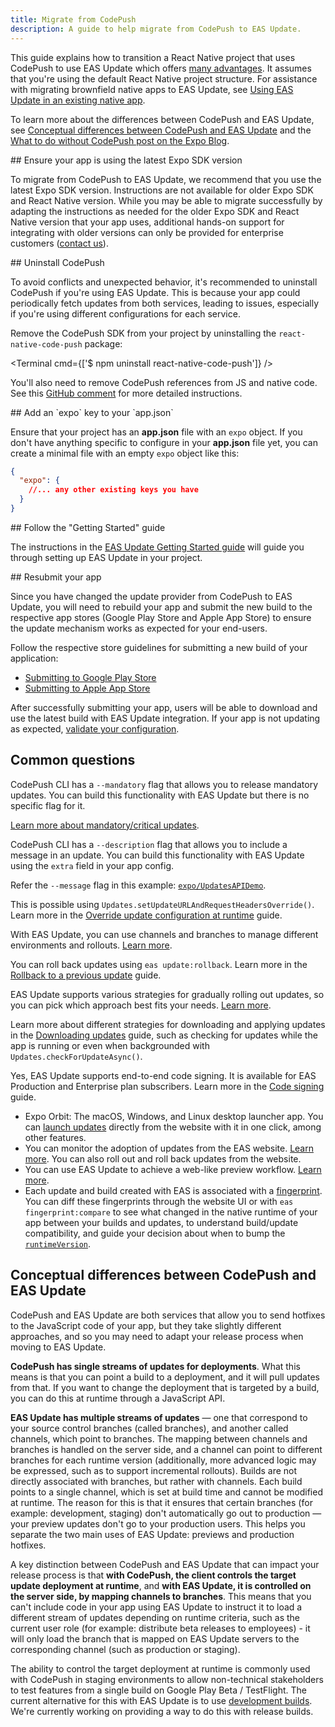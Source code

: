 ```yaml
---
title: Migrate from CodePush
description: A guide to help migrate from CodePush to EAS Update.
---
```



This guide explains how to transition a React Native project that uses CodePush to use EAS Update which offers [many advantages](/eas-update/introduction/#pitch). It assumes that you're using the default React Native project structure. For assistance with migrating brownfield native apps to EAS Update, see [Using EAS Update in an existing native app](/eas-update/integration-in-existing-native-apps/).

To learn more about the differences between CodePush and EAS Update, see [Conceptual differences between CodePush and EAS Update](#conceptual-differences-between-codepush-and-eas-update) and the [What to do without CodePush post on the Expo Blog](https://expo.dev/blog/what-to-do-without-codepush).

<Step label="1">
## Ensure your app is using the latest Expo SDK version

To migrate from CodePush to EAS Update, we recommend that you use the latest Expo SDK version. Instructions are not available for older Expo SDK and React Native version. While you may be able to migrate successfully by adapting the instructions as needed for the older Expo SDK and React Native version that your app uses, additional hands-on support for integrating with older versions can only be provided for enterprise customers ([contact us](https://expo.dev/contact)).

</Step>

<Step label="2">
## Uninstall CodePush

To avoid conflicts and unexpected behavior, it's recommended to uninstall CodePush if you're using EAS Update. This is because your app could periodically fetch updates from both services, leading to issues, especially if you're using different configurations for each service.

Remove the CodePush SDK from your project by uninstalling the `react-native-code-push` package:

<Terminal cmd={['$ npm uninstall react-native-code-push']} />

You'll also need to remove CodePush references from JS and native code. See this [GitHub comment](https://github.com/Microsoft/react-native-code-push/issues/1101#issuecomment-350204507) for more detailed instructions.

</Step>

<Step label="3">
## Add an `expo` key to your `app.json`

Ensure that your project has an **app.json** file with an `expo` object. If you don't have anything specific to configure in your **app.json** file yet, you can create a minimal file with an empty `expo` object like this:

```json app.json
{
  "expo": {
    //... any other existing keys you have
  }
}
```

</Step>

<Step label="4">
## Follow the "Getting Started" guide

The instructions in the [EAS Update Getting Started guide](/eas-update/getting-started/) will guide you through setting up EAS Update in your project.

</Step>

<Step label="5">
## Resubmit your app

Since you have changed the update provider from CodePush to EAS Update, you will need to rebuild your app and submit the new build to the respective app stores (Google Play Store and Apple App Store) to ensure the update mechanism works as expected for your end-users.

Follow the respective store guidelines for submitting a new build of your application:

- [Submitting to Google Play Store](/submit/android)
- [Submitting to Apple App Store](/submit/ios)

After successfully submitting your app, users will be able to download and use the latest build with EAS Update integration. If your app is not updating as expected, [validate your configuration](/eas-update/debug).

</Step>

## Common questions

<Collapsible summary="How do I release mandatory/critical updates with EAS Update?">

CodePush CLI has a `--mandatory` flag that allows you to release mandatory updates. You can build this functionality with EAS Update but there is no specific flag for it.

[Learn more about mandatory/critical updates](/eas-update/download-updates/#criticalmandatory-updates).

</Collapsible>

<Collapsible summary="How do I include a message in an update?">

CodePush CLI has a `--description` flag that allows you to include a message in an update. You can build this functionality with EAS Update using the `extra` field in your app config.

Refer the `--message` flag in this example: [`expo/UpdatesAPIDemo`](https://github.com/expo/UpdatesAPIDemo).

</Collapsible>

<Collapsible summary="How do I switch the 'deployment' that is being used at runtime, similar to the sync() function in CodePush?">

This is possible using `Updates.setUpdateURLAndRequestHeadersOverride()`. Learn more in the [Override update configuration at runtime](/eas-update/override/) guide.

</Collapsible>

<Collapsible summary="How do I handle different environments (such as staging and production) with EAS Update?">

With EAS Update, you can use channels and branches to manage different environments and rollouts. [Learn more](/eas-update/eas-cli/).

</Collapsible>

<Collapsible summary="How do I roll back updates with EAS Update?">

You can roll back updates using `eas update:rollback`. Learn more in the [Rollback to a previous update](/eas-update/rollbacks/) guide.

</Collapsible>

<Collapsible summary="How do I gradually roll out updates with EAS Update?">

EAS Update supports various strategies for gradually rolling out updates, so you can pick which approach best fits your needs. [Learn more](/eas-update/rollouts/).

</Collapsible>

<Collapsible summary="How can I have direct control over when an update is downloaded and applied?">

Learn more about different strategies for downloading and applying updates in the [Downloading updates](/eas-update/download-updates/) guide, such as checking for updates while the app is running or even when backgrounded with `Updates.checkForUpdateAsync()`.

</Collapsible>

<Collapsible summary="Does EAS Update support end-to-end code signing?">

Yes, EAS Update supports end-to-end code signing. It is available for EAS Production and Enterprise plan subscribers. Learn more in the [Code signing](/eas-update/code-signing/) guide.

</Collapsible>

<Collapsible summary="What else should I know about?">

- Expo Orbit: The macOS, Windows, and Linux desktop launcher app. You can [launch updates](/review/with-orbit/) directly from the website with it in one click, among other features.
- You can monitor the adoption of updates from the EAS website. [Learn more](/eas-update/download-updates/#monitoring-adoption-of-updates). You can also roll out and roll back updates from the website.
- You can use EAS Update to achieve a web-like preview workflow. [Learn more](/eas-update/preview).
- Each update and build created with EAS is associated with a [fingerprint](/versions/latest/sdk/fingerprint/). You can diff these fingerprints through the website UI or with `eas fingerprint:compare` to see what changed in the native runtime of your app between your builds and updates, to understand build/update compatibility, and guide your decision about when to bump the [`runtimeVersion`](/eas-update/runtime-versions/).

</Collapsible>

## Conceptual differences between CodePush and EAS Update

CodePush and EAS Update are both services that allow you to send hotfixes to the JavaScript code of your app, but they take slightly different approaches, and so you may need to adapt your release process when moving to EAS Update.

<Collapsible summary="Differences in how updates are organized within streams">

**CodePush has single streams of updates for deployments**. What this means is that you can point a build to a deployment, and it will pull updates from that. If you want to change the deployment that is targeted by a build, you can do this at runtime through a JavaScript API.

**EAS Update has multiple streams of updates** — one that correspond to your source control branches (called branches), and another called channels, which point to branches. The mapping between channels and branches is handled on the server side, and a channel can point to different branches for each runtime version (additionally, more advanced logic may be expressed, such as to support incremental rollouts). Builds are not directly associated with branches, but rather with channels. Each build points to a single channel, which is set at build time and cannot be modified at runtime. The reason for this is that it ensures that certain branches (for example: development, staging) don't automatically go out to production &mdash; your preview updates don't go to your production users. This helps you separate the two main uses of EAS Update: previews and production hotfixes.

</Collapsible>

<Collapsible summary="Differences in how updates are selected at runtime">

A key distinction between CodePush and EAS Update that can impact your release process is that **with CodePush, the client controls the target update deployment at runtime**, and **with EAS Update, it is controlled on the server side, by mapping channels to branches**. This means that you can't include code in your app using EAS Update to instruct it to load a different stream of updates depending on runtime criteria, such as the current user role (for example: distribute beta releases to employees) - it will only load the branch that is mapped on EAS Update servers to the corresponding channel (such as production or staging).

The ability to control the target deployment at runtime is commonly used with CodePush in staging environments to allow non-technical stakeholders to test features from a single build on Google Play Beta / TestFlight. The current alternative for this with EAS Update is to use [development builds](/eas-update/expo-dev-client/). We're currently working on providing a way to do this with release builds.

</Collapsible>
